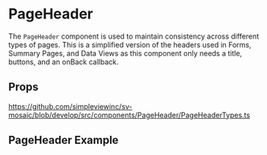 
<Meta title='Components/PageHeader/Readme' />

# PageHeader

The `PageHeader` component is used to maintain consistency across different types of pages. This is a simplified version of the headers used in Forms, Summary Pages, and Data Views as this component only needs a title, buttons, and an onBack callback.

## Props

https://github.com/simpleviewinc/sv-mosaic/blob/develop/src/components/PageHeader/PageHeaderTypes.ts

## PageHeader Example

<Preview withSource='none'>
  <stories.Playground />
</Preview>
